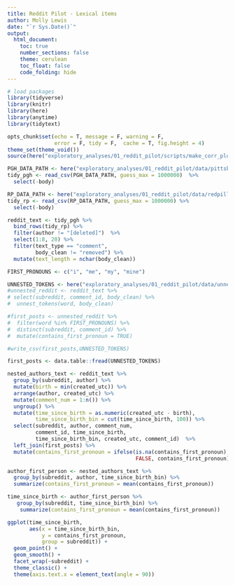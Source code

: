 ```yaml
---
title: Reddit Pilot - Lexical items 
author: Molly Lewis 
date: "`r Sys.Date()`"
output: 
  html_document:
    toc: true
    number_sections: false
    theme: cerulean
    toc_float: false
    code_folding: hide
---
```

  
  
```r
# load packages
library(tidyverse) 
library(knitr)
library(here)
library(anytime)
library(tidytext)

opts_chunk$set(echo = T, message = F, warning = F, 
               error = F, tidy = F,  cache = T, fig.height = 4)
theme_set(theme_void())
source(here("exploratory_analyses/01_reddit_pilot/scripts/make_corr_plot.R"))


``` 


```r
PGH_DATA_PATH <- here("exploratory_analyses/01_reddit_pilot/data/pittsburgh2years_tidy.csv")
tidy_pgh <- read_csv(PGH_DATA_PATH, guess_max = 1000000)  %>%
  select(-body)

RP_DATA_PATH <- here("exploratory_analyses/01_reddit_pilot/data/redpill2years_tidy.csv")
tidy_rp <- read_csv(RP_DATA_PATH, guess_max = 1000000) %>%
  select(-body)

reddit_text <- tidy_pgh %>%
  bind_rows(tidy_rp) %>%
  filter(author != "[deleted]")  %>%
  select(1:8, 20) %>%
  filter(text_type == "comment",
         body_clean != "removed") %>%
  mutate(text_length = nchar(body_clean)) 
```


```r
FIRST_PRONOUNS <- c("i", "me", "my", "mine")

UNNESTED_TOKENS <- here("exploratory_analyses/01_reddit_pilot/data/unnested_tokens_first.csv")
#unnested_reddit <- reddit_text %>%
# select(subreddit, comment_id, body_clean) %>%
#  unnest_tokens(word, body_clean)

#first_posts <- unnested_reddit %>%
#  filter(word %in% FIRST_PRONOUNS) %>%
#  distinct(subreddit, comment_id) %>%
#  mutate(contains_first_pronoun = TRUE)

#write_csv(first_posts,UNNESTED_TOKENS)

first_posts <- data.table::fread(UNNESTED_TOKENS)
```

```r
nested_authors_text <- reddit_text %>% 
  group_by(subreddit, author) %>% 
  mutate(birth = min(created_utc)) %>%
  arrange(author, created_utc) %>%
  mutate(comment_num = 1:n()) %>%
  ungroup() %>%
  mutate(time_since_birth = as.numeric(created_utc - birth),
         time_since_birth_bin = cut(time_since_birth, 100)) %>%
  select(subreddit, author, comment_num, 
         comment_id, time_since_birth, 
         time_since_birth_bin, created_utc, comment_id)  %>%
  left_join(first_posts) %>%
  mutate(contains_first_pronoun = ifelse(is.na(contains_first_pronoun),
                                         FALSE, contains_first_pronoun))

author_first_person <- nested_authors_text %>%
  group_by(subreddit, author, time_since_birth_bin) %>%
  summarize(contains_first_pronoun = mean(contains_first_pronoun))

time_since_birth <- author_first_person %>%
   group_by(subreddit, time_since_birth_bin) %>%
    summarize(contains_first_pronoun = mean(contains_first_pronoun))

ggplot(time_since_birth, 
       aes(x = time_since_birth_bin, 
           y = contains_first_pronoun, 
           group = subreddit)) +
  geom_point() +
  geom_smooth() +
  facet_wrap(~subreddit) +
  theme_classic() +
  theme(axis.text.x = element_text(angle = 90))
```